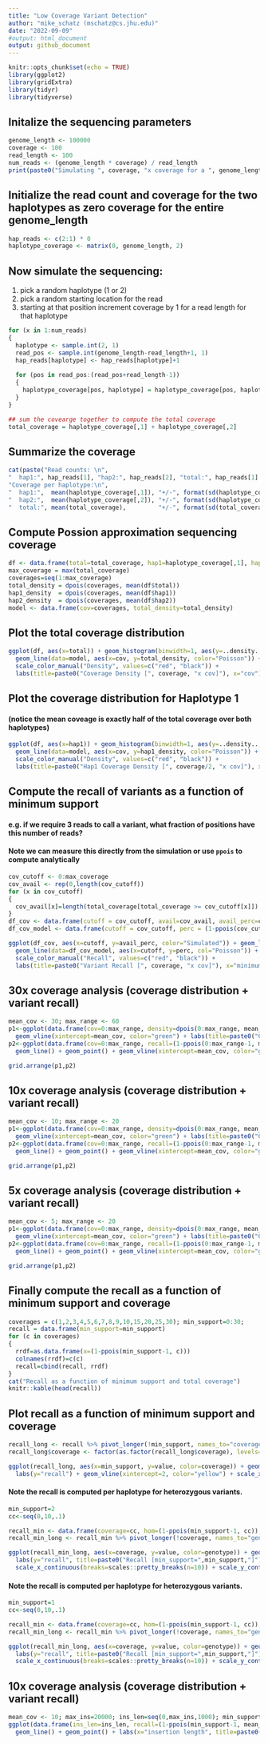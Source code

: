 ```yaml
---
title: "Low Coverage Variant Detection"
author: "mike_schatz (mschatz@cs.jhu.edu)"
date: "2022-09-09"
#output: html_document
output: github_document
---
```


```r
knitr::opts_chunk$set(echo = TRUE)
library(ggplot2)
library(gridExtra)
library(tidyr)
library(tidyverse)
```

## Initalize the sequencing parameters
 
```r
genome_length <- 100000
coverage <- 100
read_length <- 100
num_reads <- (genome_length * coverage) / read_length
print(paste0("Simulating ", coverage, "x coverage for a ", genome_length, "bp genome (", num_reads, " reads)"))
```

## Initialize the read count and coverage for the two haplotypes as zero coverage for the entire genome_length

```r
hap_reads <- c(2:1) * 0
haplotype_coverage <- matrix(0, genome_length, 2)
```

## Now simulate the sequencing: 
1. pick a random haplotype (1 or 2)
2. pick a random starting location for the read
3. starting at that position increment coverage by 1 for a read length for that haplotype

```r
for (x in 1:num_reads)
{
  haplotype <- sample.int(2, 1)
  read_pos <- sample.int(genome_length-read_length+1, 1)
  hap_reads[haplotype] <- hap_reads[haplotype]+1
  
  for (pos in read_pos:(read_pos+read_length-1))
  {
    haplotype_coverage[pos, haplotype] = haplotype_coverage[pos, haplotype] + 1
  }
}
```

```r
## sum the covearge together to compute the total coverage
total_coverage = haplotype_coverage[,1] + haplotype_coverage[,2]
```


## Summarize the coverage

```r
cat(paste("Read counts: \n",
"  hap1:", hap_reads[1], "hap2:", hap_reads[2], "total:", hap_reads[1] + hap_reads[2], "\n",
"Coverage per haplotype:\n",
"  hap1:",  mean(haplotype_coverage[,1]), "+/-", format(sd(haplotype_coverage[,1]), digits=4), "[expected sd:", format(sqrt(mean(haplotype_coverage[,1])), digits=4), "]\n",
"  hap2:",  mean(haplotype_coverage[,2]), "+/-", format(sd(haplotype_coverage[,2]), digits=4), "[expected sd:", format(sqrt(mean(haplotype_coverage[,2])), digits=4), "]\n",
"  total:", mean(total_coverage),         "+/-", format(sd(total_coverage),         digits=4), "[expected sd:", format(sqrt(mean(total_coverage)), digits=4), "]\n"))
```


## Compute Possion approximation sequencing coverage
```r
df <- data.frame(total=total_coverage, hap1=haplotype_coverage[,1], hap2=haplotype_coverage[,2])
max_coverage = max(total_coverage)
coverages=seq(1:max_coverage)
total_density = dpois(coverages, mean(df$total))
hap1_density  = dpois(coverages, mean(df$hap1))
hap2_density  = dpois(coverages, mean(df$hap2))
model <- data.frame(cov=coverages, total_density=total_density)
```


## Plot the total coverage distribution
```r
ggplot(df, aes(x=total)) + geom_histogram(binwidth=1, aes(y=..density.., color="Simulated")) +
  geom_line(data=model, aes(x=cov, y=total_density, color="Poisson")) + geom_vline(xintercept=coverage, color="green") +
  scale_color_manual("Density", values=c("red", "black")) +
  labs(title=paste0("Coverage Density [", coverage, "x cov]"), x="cov")
```

## Plot the coverage distribution for Haplotype 1
#### (notice the mean coveage is exactly half of the total coverage over both haplotypes)
```r
ggplot(df, aes(x=hap1)) + geom_histogram(binwidth=1, aes(y=..density.., color="Simulated")) +
  geom_line(data=model, aes(x=cov, y=hap1_density, color="Poisson")) + geom_vline(xintercept=coverage/2, color="green") +
  scale_color_manual("Density", values=c("red", "black")) +
  labs(title=paste0("Hap1 Coverage Density [", coverage/2, "x cov]"), x="cov")
```

## Compute the recall of variants as a function of minimum support
#### e.g. if we require 3 reads to call a variant, what fraction of positions have this number of reads?
#### Note we can measure this directly from the simulation or use `ppois` to compute analytically

```r
cov_cutoff <- 0:max_coverage
cov_avail <- rep(0,length(cov_cutoff))
for (x in cov_cutoff)
{
  cov_avail[x]=length(total_coverage[total_coverage >= cov_cutoff[x]])
}
df_cov <- data.frame(cutoff = cov_cutoff, avail=cov_avail, avail_perc=cov_avail/genome_length)
df_cov_model <- data.frame(cutoff = cov_cutoff, perc = (1-ppois(cov_cutoff-1, coverage)))
```

```r
ggplot(df_cov, aes(x=cutoff, y=avail_perc, color="Simulated")) + geom_line() + 
  geom_line(data=df_cov_model, aes(x=cutoff, y=perc, col="Poisson")) + geom_vline(xintercept=100, color="green") +
  scale_color_manual("Recall", values=c("red", "black")) +
  labs(title=paste0("Variant Recall [", coverage, "x cov]"), x="minimum support", y="recall")
```

## 30x coverage analysis (coverage distribution + variant recall)
```r
mean_cov <- 30; max_range <- 60
p1<-ggplot(data.frame(cov=0:max_range, density=dpois(0:max_range, mean_cov)), aes(x=cov, y=density)) + geom_line() + geom_point() +
  geom_vline(xintercept=mean_cov, color="green") + labs(title=paste0("Coverage Density [", mean_cov, "x cov]"))
p2<-ggplot(data.frame(cov=0:max_range, recall=(1-ppois(0:max_range-1, mean_cov))), aes(x=cov, y=recall)) + 
  geom_line() + geom_point() + geom_vline(xintercept=mean_cov, color="green") + labs(x="minimum support", title=paste0("Recall [", mean_cov, "x cov]")) 

grid.arrange(p1,p2)
```


## 10x coverage analysis (coverage distribution + variant recall)
```r
mean_cov <- 10; max_range <- 20
p1<-ggplot(data.frame(cov=0:max_range, density=dpois(0:max_range, mean_cov)), aes(x=cov, y=density)) + geom_line() + geom_point() +
  geom_vline(xintercept=mean_cov, color="green") + labs(title=paste0("Coverage Density [", mean_cov, "x cov]"))
p2<-ggplot(data.frame(cov=0:max_range, recall=(1-ppois(0:max_range-1, mean_cov))), aes(x=cov, y=recall)) + 
  geom_line() + geom_point() + geom_vline(xintercept=mean_cov, color="green") + labs(x="minimum support", title=paste0("Recall [", mean_cov, "x cov]")) 

grid.arrange(p1,p2)
```


## 5x coverage analysis (coverage distribution + variant recall)
```r
mean_cov <- 5; max_range <- 20
p1<-ggplot(data.frame(cov=0:max_range, density=dpois(0:max_range, mean_cov)), aes(x=cov, y=density)) + geom_line() + geom_point() +
  geom_vline(xintercept=mean_cov, color="green") + labs(title=paste0("Coverage Density [", mean_cov, "x cov]"))
p2<-ggplot(data.frame(cov=0:max_range, recall=(1-ppois(0:max_range-1, mean_cov))), aes(x=cov, y=recall)) + 
  geom_line() + geom_point() + geom_vline(xintercept=mean_cov, color="green") + labs(x="minimum support", title=paste0("Recall [", mean_cov, "x cov]")) 

grid.arrange(p1,p2)
```


## Finally compute the recall as a function of minimum support and coverage
```r
coverages = c(1,2,3,4,5,6,7,8,9,10,15,20,25,30); min_support=0:30; 
recall = data.frame(min_support=min_support)
for (c in coverages)
{
  rrdf=as.data.frame(x=(1-ppois(min_support-1, c)))
  colnames(rrdf)=c(c)
  recall=cbind(recall, rrdf)
}
cat("Recall as a function of minimum support and total coverage")
knitr::kable(head(recall))
```



## Plot recall as a function of minimum support and coverage
```r
recall_long <- recall %>% pivot_longer(!min_support, names_to="coverage")
recall_long$coverage <- factor(as.factor(recall_long$coverage), levels=coverages)

ggplot(recall_long, aes(x=min_support, y=value, color=coverage)) + geom_line() + geom_point() +
  labs(y="recall") + geom_vline(xintercept=2, color="yellow") + scale_x_continuous(breaks=scales::pretty_breaks(n=15))
```


#### Note the recall is computed per haplotype for heterozygous variants. 
```r
min_support=2
cc<-seq(0,10,.1)

recall_min <- data.frame(coverage=cc, hom=(1-ppois(min_support-1, cc)), het=(1-ppois(min_support-1, cc/2)))
recall_min_long <- recall_min %>% pivot_longer(!coverage, names_to="genotype")

ggplot(recall_min_long, aes(x=coverage, y=value, color=genotype)) + geom_line() + geom_point() +
  labs(y="recall", title=paste0("Recall [min_support=",min_support,"]")) + 
  scale_x_continuous(breaks=scales::pretty_breaks(n=10)) + scale_y_continuous(breaks=scales::pretty_breaks(n=10))
```


#### Note the recall is computed per haplotype for heterozygous variants. 
```r
min_support=1
cc<-seq(0,10,.1)

recall_min <- data.frame(coverage=cc, hom=(1-ppois(min_support-1, cc)), het=(1-ppois(min_support-1, cc/2)))
recall_min_long <- recall_min %>% pivot_longer(!coverage, names_to="genotype")

ggplot(recall_min_long, aes(x=coverage, y=value, color=genotype)) + geom_line() + geom_point() +
  labs(y="recall", title=paste0("Recall [min_support=",min_support,"]")) + 
  scale_x_continuous(breaks=scales::pretty_breaks(n=10)) + scale_y_continuous(breaks=scales::pretty_breaks(n=10))
```


## 10x coverage analysis (coverage distribution + variant recall)
```r
mean_cov <- 10; max_ins=20000; ins_len=seq(0,max_ins,1000); min_support=2; read_length=20000
ggplot(data.frame(ins_len=ins_len, recall=(1-ppois(min_support-1, mean_cov*(1-ins_len/read_length)))), aes(x=ins_len, y=recall)) + 
  geom_line() + geom_point() + labs(x="insertion length", title=paste0("Recall [", mean_cov, "x cov, min_support=", min_support, "]")) 
```